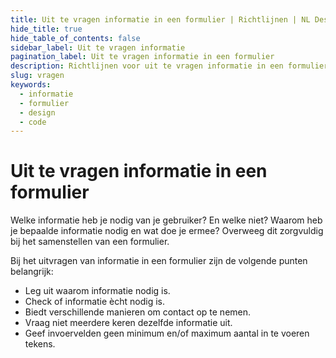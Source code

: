 ```yaml
---
title: Uit te vragen informatie in een formulier | Richtlijnen | NL Design System
hide_title: true
hide_table_of_contents: false
sidebar_label: Uit te vragen informatie
pagination_label: Uit te vragen informatie in een formulier
description: Richtlijnen voor uit te vragen informatie in een formulier.
slug: vragen
keywords:
  - informatie
  - formulier
  - design
  - code
---
```


<!-- @license CC0-1.0 -->


# Uit te vragen informatie in een formulier

Welke informatie heb je nodig van je gebruiker? En welke niet? Waarom heb je bepaalde informatie nodig en wat doe je ermee? Overweeg dit zorgvuldig bij het samenstellen van een formulier.

Bij het uitvragen van informatie in een formulier zijn de volgende punten belangrijk:

- Leg uit waarom informatie nodig is.
- Check of informatie ècht nodig is.
- Biedt verschillende manieren om contact op te nemen.
- Vraag niet meerdere keren dezelfde informatie uit.
- Geef invoervelden geen minimum en/of maximum aantal in te voeren tekens.

<QuestionWhy />
<QuestionWhyCode />

<QuestionNeeded />
<QuestionNeededCode />

<QuestionContact />
<QuestionContactCode />

<QuestionDouble />
<QuestionDoubleCode />

<QuestionMinMax />
<QuestionMinMaxCode />

<FormFooterInfo />
